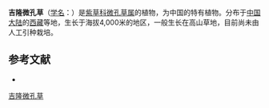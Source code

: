 {{Speciesbox
| name = 吉隆微孔草
| status = 
| status_system = 
| image =
| genus = Microula
| species = jilongensis
| authority = W. T. Wang
}}

'''吉隆微孔草'''（[[学名|学名]]：{{lang|la|''Microula jilongensis''}}）是[[紫草科|紫草科]][[微孔草属|微孔草属]]的植物，为中国的特有植物。分布于[[中国大陆|中国大陆]]的[[西藏|西藏]]等地，生长于海拔4,000米的地区，一般生长在高山草地，目前尚未由人工引种栽培。

== 参考文献 ==
<div class="references-small">
* {{cite web| url =http://www.bioinfo.cn/db05/KmzwSpecies.php?action=view&id=1883| title =吉隆微孔草| work =《中国高等植物数据库全库》| publisher =中国科学院微生物研究所| author =昆明植物研究所| accessdate =2009-02-22| deadurl =yes| archiveurl =https://web.archive.org/web/20160305064700/http://www.bioinfo.cn/db05/KmzwSpecies.php?action=view&id=1883| archivedate =2016-03-05}}
</div>
{{Taxonbar|from=Q10917416}}

[[Category:微孔草属|吉隆微孔草]]


{{植物小作品}}